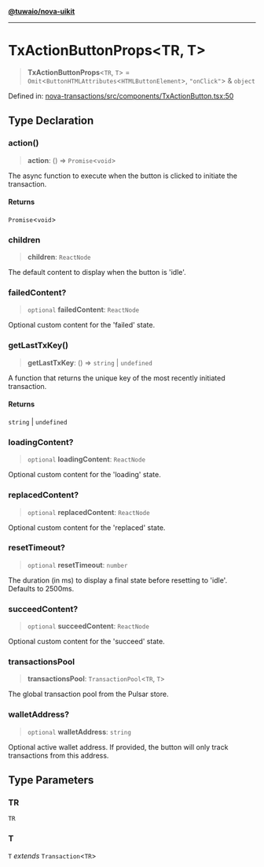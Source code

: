 [**@tuwaio/nova-uikit**](../../../README.md)

***

# TxActionButtonProps\<TR, T\>

> **TxActionButtonProps**\<`TR`, `T`\> = `Omit`\<`ButtonHTMLAttributes`\<`HTMLButtonElement`\>, `"onClick"`\> & `object`

Defined in: [nova-transactions/src/components/TxActionButton.tsx:50](https://github.com/TuwaIO/nova-uikit/blob/8ea238a5d5c3ee6c7512dc47db64c0550106ae09/packages/nova-transactions/src/components/TxActionButton.tsx#L50)

## Type Declaration

### action()

> **action**: () => `Promise`\<`void`\>

The async function to execute when the button is clicked to initiate the transaction.

#### Returns

`Promise`\<`void`\>

### children

> **children**: `ReactNode`

The default content to display when the button is 'idle'.

### failedContent?

> `optional` **failedContent**: `ReactNode`

Optional custom content for the 'failed' state.

### getLastTxKey()

> **getLastTxKey**: () => `string` \| `undefined`

A function that returns the unique key of the most recently initiated transaction.

#### Returns

`string` \| `undefined`

### loadingContent?

> `optional` **loadingContent**: `ReactNode`

Optional custom content for the 'loading' state.

### replacedContent?

> `optional` **replacedContent**: `ReactNode`

Optional custom content for the 'replaced' state.

### resetTimeout?

> `optional` **resetTimeout**: `number`

The duration (in ms) to display a final state before resetting to 'idle'. Defaults to 2500ms.

### succeedContent?

> `optional` **succeedContent**: `ReactNode`

Optional custom content for the 'succeed' state.

### transactionsPool

> **transactionsPool**: `TransactionPool`\<`TR`, `T`\>

The global transaction pool from the Pulsar store.

### walletAddress?

> `optional` **walletAddress**: `string`

Optional active wallet address. If provided, the button will only track transactions from this address.

## Type Parameters

### TR

`TR`

### T

`T` *extends* `Transaction`\<`TR`\>
